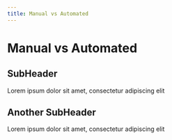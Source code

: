 ```yaml
---
title: Manual vs Automated
---
```

# Manual vs Automated

## SubHeader
Lorem ipsum dolor sit amet, consectetur adipiscing elit

## Another SubHeader
Lorem ipsum dolor sit amet, consectetur adipiscing elit